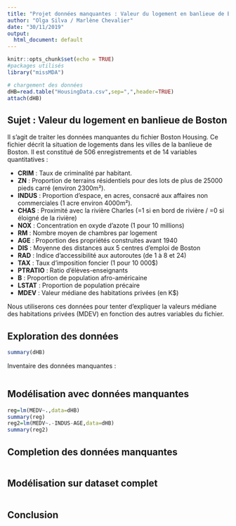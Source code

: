 ---
title: "Projet données manquantes : Valeur du logement en banlieue de Boston"
author: "Olga Silva / Marlène Chevalier"
date: "30/11/2019"  
output:
  html_document: default
---

```{r setup, include=FALSE}
knitr::opts_chunk$set(echo = TRUE)
#packages utilisés
library("missMDA")

# chargement des données
dHB=read.table("HousingData.csv",sep=",",header=TRUE)
attach(dHB)
```

## Sujet : Valeur du logement en banlieue de Boston 

Il s'agit de traiter les données manquantes du fichier Boston Housing. Ce fichier décrit la situation de logements dans les villes de la banlieue de Boston. Il est constitué de 506 enregistrements et de 14 variables quantitatives :

 - **CRIM** : Taux de criminalité par habitant.   
 - **ZN** : Proportion de terrains résidentiels pour des lots de plus de 25000 pieds carré (environ 2300m²).   
 - **INDUS** : Proportion d'espace, en acres, consacré aux affaires non commerciales (1 acre environ 4000m²).   
 - **CHAS** : Proximité avec la rivière Charles (=1 si en bord de rivière / =0 si éloigné de la rivière) 
  - **NOX** : Concentration en oxyde d'azote (1 pour 10 millions)  
  - **RM** : Nombre moyen de chambres par logement  
  - **AGE** : Proportion des propriétés construites avant 1940
  - **DIS** : Moyenne des distances aux 5 centres d'emploi de Boston  
  - **RAD** : Indice d'accessibilité aux autoroutes (de 1 à 8 et 24)  
  - **TAX** : Taux d'imposition foncier (1 pour 10 000$)  
  - **PTRATIO** : Ratio d'élèves-enseignants  
  - **B** : Proportion de population afro-américaine
  - **LSTAT** : Proportion de population précaire 
  - **MDEV** : Valeur médiane des habitations privées (en K$) 
  
Nous utiliserons ces données pour tenter d'expliquer la valeurs médiane des habitations privées (MDEV) en fonction des autres variables du fichier.
  
## Exploration des données

```{r dm}
summary(dHB)


```

Inventaire des données manquantes :

```{r explo}


```

## Modélisation avec données manquantes

```{r modDM, echo=FALSE}
reg=lm(MEDV~.,data=dHB)
summary(reg)
reg2=lm(MEDV~.-INDUS-AGE,data=dHB)
summary(reg2)
```

## Completion des données manquantes

```{r comp, echo=FALSE}

```

## Modélisation sur dataset complet

```{r modcompl, echo=FALSE}

```

## Conclusion
